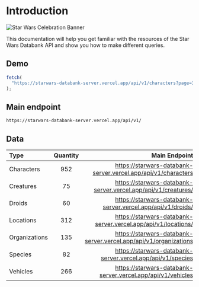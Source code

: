 
# Introduction

![Star Wars Celebration Banner](/images/banner.jpg "Star Wars Celebration Banner")

This documentation will help you get familiar with the resources of the Star Wars Databank API and show you how to make different queries.

## Demo

```js
fetch(
  "https://starwars-databank-server.vercel.app/api/v1/characters?page=39&limit=6"
);
```

<Gallery />

## Main endpoint

`https://starwars-databank-server.vercel.app/api/v1/`

## Data

| Type          | Quantity |                                                    Main Endpoint |
| :------------ | :------: | ---------------------------------------------------------------: |
| Characters    |   952    |    https://starwars-databank-server.vercel.app/api/v1/characters |
| Creatures     |    75    |    https://starwars-databank-server.vercel.app/api/v1/creatures/ |
| Droids        |    60    |       https://starwars-databank-server.vercel.app/api/v1/droids/ |
| Locations     |   312    |    https://starwars-databank-server.vercel.app/api/v1/locations/ |
| Organizations |   135    | https://starwars-databank-server.vercel.app/api/v1/organizations |
| Species       |    82    |       https://starwars-databank-server.vercel.app/api/v1/species |
| Vehicles      |   266    |      https://starwars-databank-server.vercel.app/api/v1/vehicles |

```

```
